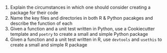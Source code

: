 1. Explain the circumstances in which one should consider creating a package for their code
2. Name the key files and directories in both R & Python pacakges and describe the function of each
3. Given a function and a unit test written in Python, use a Cookiecutter template and `poetry` to create a small and simple Python package
4. Given a function and a unit test written in R, use `devtools` and `usethis` to create a small and simple R package
